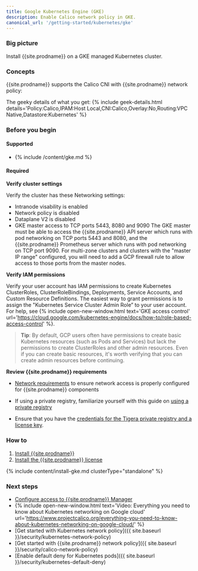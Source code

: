 ```yaml
---
title: Google Kubernetes Engine (GKE)
description: Enable Calico network policy in GKE.
canonical_url: '/getting-started/kubernetes/gke'
---
```


### Big picture

Install {{site.prodname}} on a GKE managed Kubernetes cluster.

### Concepts

{{site.prodname}} supports the Calico CNI with {{site.prodname}} network policy:

The geeky details of what you get:
{% include geek-details.html details='Policy:Calico,IPAM:Host Local,CNI:Calico,Overlay:No,Routing:VPC Native,Datastore:Kubernetes' %}

### Before you begin

#### Supported
- {% include /content/gke.md %}

#### Required

**Verify cluster settings**

Verify the cluster has these Networking settings:
- Intranode visability is enabled
- Network policy is disabled
- Dataplane V2 is disabled
- GKE master access to TCP ports 5443, 8080 and 9090
   The GKE master must be able to access the {{site.prodname}} API server which runs with pod networking on TCP ports 5443 and 8080, and the {{site.prodname}} Prometheus server which runs with pod networking on TCP port 9090.  For multi-zone clusters and clusters with the "master IP range" configured, you will need to add a GCP firewall rule to allow access to those ports from the master nodes.   

**Verify IAM permissions**  

Verify your user account has IAM permissions to create Kubernetes ClusterRoles, ClusterRoleBindings, Deployments, Service Accounts, and Custom Resource Definitions. The easiest way to grant permissions is to assign the "Kubernetes Service Cluster Admin Role” to your user account. For help, see {% include open-new-window.html text='GKE access control' url='https://cloud.google.com/kubernetes-engine/docs/how-to/role-based-access-control' %}. 

> **Tip**: By default, GCP users often have permissions to create basic Kubernetes resources (such as Pods and Services) but lack the permissions to create ClusterRoles and other admin resources.  Even if you can create basic resources, it's worth verifying that you can create admin resources before continuing.

**Review {{site.prodname}} requirements**

- [Network requirements]({{site.baseurl}}/getting-started/kubernetes/requirements#network-requirements) to ensure network access is properly configured for {{site.prodname}} components

- If using a private registry, familiarize yourself with this guide on [using a private registry]({{site.baseurl}}/getting-started/private-registry)

- Ensure that you have the [credentials for the Tigera private registry and a license key]({{site.baseurl}}/getting-started/calico-enterprise#get-private-registry-credentials-and-license-key).

### How to

1. [Install {{site.prodname}}](#install-calico-enterprise)
1. [Install the {{site.prodname}} license](#install-the-calico-enterprise-license)

{% include content/install-gke.md clusterType="standalone" %}

### Next steps

- [Configure access to {{site.prodname}} Manager]({{site.baseurl}}/getting-started/cnx/access-the-manager)
- {% include open-new-window.html text='Video: Everything you need to know about Kubernetes networking on Google cloud' url='https://www.projectcalico.org/everything-you-need-to-know-about-kubernetes-networking-on-google-cloud/' %}
- [Get started with Kubernetes network policy]({{ site.baseurl }}/security/kubernetes-network-policy)
- [Get started with {{site.prodname}} network policy]({{ site.baseurl }}/security/calico-network-policy)
- [Enable default deny for Kubernetes pods]({{ site.baseurl }}/security/kubernetes-default-deny)
